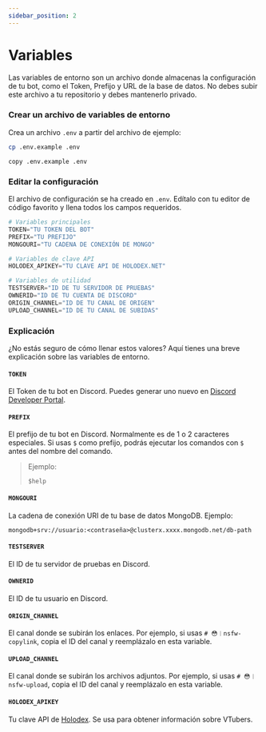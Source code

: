 ```yaml
---
sidebar_position: 2
---
```



# Variables

Las variables de entorno son un archivo donde almacenas la configuración de tu bot, como el Token, Prefijo y URL de la base de datos. No debes subir este archivo a tu repositorio y debes mantenerlo privado.

### Crear un archivo de variables de entorno

Crea un archivo `.env` a partir del archivo de ejemplo:

<Tabs>
<TabItem value="Linux / macOS">

```bash
cp .env.example .env
```

</TabItem>
<TabItem value="Windows">

```batch
copy .env.example .env
```

</TabItem>
</Tabs>

### Editar la configuración

El archivo de configuración se ha creado en `.env`. Edítalo con tu editor de código favorito y llena todos los campos requeridos.

```py title=".env"
# Variables principales
TOKEN="TU TOKEN DEL BOT"
PREFIX="TU PREFIJO"
MONGOURI="TU CADENA DE CONEXIÓN DE MONGO"

# Variables de clave API
HOLODEX_APIKEY="TU CLAVE API DE HOLODEX.NET"

# Variables de utilidad
TESTSERVER="ID DE TU SERVIDOR DE PRUEBAS"
OWNERID="ID DE TU CUENTA DE DISCORD"
ORIGIN_CHANNEL="ID DE TU CANAL DE ORIGEN"
UPLOAD_CHANNEL="ID DE TU CANAL DE SUBIDAS"
```

### Explicación

¿No estás seguro de cómo llenar estos valores? Aquí tienes una breve explicación sobre las variables de entorno.

#### `TOKEN`

El Token de tu bot en Discord. Puedes generar uno nuevo en [Discord Developer Portal](https://discord.com/developers/applications).

#### `PREFIX`

El prefijo de tu bot en Discord. Normalmente es de 1 o 2 caracteres especiales. Si usas `$` como prefijo, podrás ejecutar los comandos con `$` antes del nombre del comando.

> Ejemplo:
>
> `$help`

#### `MONGOURI`

La cadena de conexión URI de tu base de datos MongoDB. Ejemplo:

```
mongodb+srv://usuario:<contraseña>@clusterx.xxxx.mongodb.net/db-path
```

#### `TESTSERVER`

El ID de tu servidor de pruebas en Discord.

#### `OWNERID`

El ID de tu usuario en Discord.

#### `ORIGIN_CHANNEL`

El canal donde se subirán los enlaces. Por ejemplo, si usas `# 😳︱nsfw-copylink`, copia el ID del canal y reemplázalo en esta variable.

#### `UPLOAD_CHANNEL`

El canal donde se subirán los archivos adjuntos. Por ejemplo, si usas `# 😳︱nsfw-upload`, copia el ID del canal y reemplázalo en esta variable.

#### `HOLODEX_APIKEY`

Tu clave API de [Holodex](https://holodex.net). Se usa para obtener información sobre VTubers.
